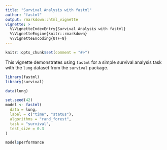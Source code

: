 ```yaml
---
title: "Survival Analysis with fastml"
author: "fastml"
output: rmarkdown::html_vignette
vignette: >
  %\VignetteIndexEntry{Survival Analysis with fastml}
  %\VignetteEngine{knitr::rmarkdown}
  %\VignetteEncoding{UTF-8}
---
```


```r
knitr::opts_chunk$set(comment = "#>")
```

This vignette demonstrates using `fastml` for a simple survival analysis task
with the `lung` dataset from the `survival` package.

```r
library(fastml)
library(survival)

data(lung)

set.seed(42)
model <- fastml(
  data = lung,
  label = c("time", "status"),
  algorithms = "rand_forest",
  task = "survival",
  test_size = 0.3
)

model$performance
```
